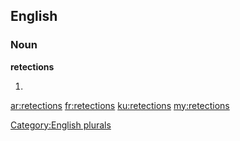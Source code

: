 ==English==

===Noun===
'''retections'''

# {{plural of|[[retection]]}}

[[Category:English plurals]]

[[ar:retections]]
[[fr:retections]]
[[ku:retections]]
[[my:retections]]